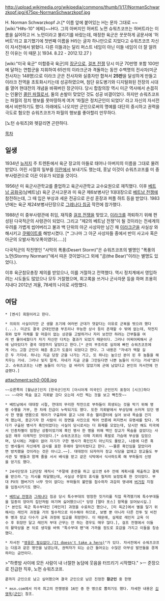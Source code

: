 http://upload.wikimedia.org/wikipedia/commons/thumb/1/17/NormanSchwarzkopf.jpg/475px-NormanSchwarzkopf.jpg

H. Norman Schwarzkopf Jr.[* 이름 앞에 붙어있는 H는 문자 그대로 ~~[wiki:"H#s-10" 에찌]~~H다. 그의 아버지인 허버트 노먼 슈워츠코프는 허버트라는 이름을 싫어하고 H. 노먼이라고 불리기를 바랐는데, 매정한 육군은 꿋꿋하게 공문서에 '허버트'라고 표기했기에 첫번째 이름을 H라는 글자 하나만으로 지었다고 슈워츠코프 자신이 자서전에서 밝혔다. 다른 이들과는 달리 퍼스트 네임이 아닌 미들 네임이 더 잘 알려진 이유는 이 때문.]( 1934. 8.22 - 2012.12.27 )

[wiki:"미국 육군" 미합중국 육군]의 [[장군]]으로, [[걸프 전쟁]] 당시 미군 70만명 포함 100만에 달하는 연합군을 지휘하여 65만의 이라크군과 격돌하는 동안 수백명의 전사자(미군 전사자는 148명)으로 이라크 군은 전사자와 실종자만 합쳐서 '''25만'''을 달성하게 만들고 이라크 전역을 초토화시키는데 성공하였으며, 첨단 유도병기와 디지털화된 전장의 시대를 열어 현대전의 개념을 바꿔버린 장군이다. 당시 합참의장 역시 미군 역사에서 손꼽히는 인물인 [[콜린 파월]]로서, 둘의 손발이 맞았던 것도 성공 비결이었다. 하지만 슈워츠코프는 파월의 정치 행보를 못마땅하게 여겨 '파월은 정치군인이 되었다' 라고 자신의 자서전에서 비판하기도 했다. 아래에도 나오지만 군인으로써의 명예를 대단히 중시하고 권력을 극도로 혐오한 슈워츠코프가 파월의 행보를 좋아할리 만무하다.

[노턴 슈워츠]와 헷갈리면 곤란하다.

[[목차]]

== 일생 ==
1934년 [[뉴저지]] 주 트렌튼에서 육군 장교의 아들로 태어나 아버지의 이름을 그대로 물려받았다. 어린 시절의 일부를 [[이란]]에서 보내기도 했는데, 훗날 이것이 슈워츠코프를 미 중부사령관으로 이끈 이유가 되었을 것이다.

1956년 미 육군사관학교를 졸업하고 육군사관학교 교수요원으로 재직했다. 이후 [[베트남 공화국]](남베트남) 육군 군사고문과 미 육군 제6보병사단 1대대장으로 [[베트남 전쟁]]에 참전하는데, 그 때 입은 부상과 세운 전공으로 은성 훈장과 퍼플 하트 등을 받았다. 1983년에는 육군 제24보병사단장으로 [[그레나다 침공]] 작전에 참가했다.

1988년 미 중부사령관에 취임, 재직중 [[걸프 전쟁]]을 맞았고, [[이라크]]를 격퇴하기 위해 편성된 다국적군의 사령관이 되었다. 그리고 "제2의 베트남 전쟁"이 될 것이라는 전세계의 우려를 가볍게 씹어버리고 불과 백 단위의 아군 사상자만 남긴 채 [[이라크군]]을 사실상 와해시키고 [[쿠웨이트]]를 해방시켰다. [* 그나마 그 아군 사상자들 중에서 반이 사고사 혹은 아군의 오발사격/오폭이였다(.....)]

다국적군의 작전명인 "사막의 폭풍(Desert Storm)"은 슈워츠코프의 별명인 "폭풍의 노먼(Stormy Norman)"에서 따온 것이었다(그 외에 "곰(the Bear)"이라는 별명도 있었다.).

이후 육군참모총장 제의를 받았으나, 이를 거절하고 전역했다. 역시 정치계에서 영입하려는 시도들도 많았으나 모두 거절했으며, 회고록을 쓰거나 군사자문 등을 하며 조용히 지내다 2012년 겨울, 78세의 나이로 사망했다.

== 여담 ==
 * [멘사] 회원이라고 한다.

 * 의외의 사실이지만 군 생활 초기에 여러번 군대가 엿같다는 이유로 군복을 벗으려 했다(...). 미군도 결국 군대인만큼 부조리나 무능한 상사 등이 존재할 수 밖에 없는데, 작전지휘와 업무 자체를 할 마음이 없는 상관을 고발하거나 자리 보전만 하려는 간부들을 여러 번 몰아세웠다가 자기 자신만 다치는 결과가 되었기 때문이다. 그러나 어찌어찌해서 군에 남아있다가 결국 대장까지 달았다고 한다.[* 군의 부조리로 실의에 빠진 슈워츠코프에게 어느 고참 군인이 해준 충고가 도움이 되었다고 한다. 그 내용은 "자네가 택할 길은 두 가지네. 하나는 지금 당장 군을 나가는 거고, 또 하나는 높으신 분이 된 후 놈들을 해치우는 거네. 그러나 잊지 말게. 자네가 지금 군을 그만둔다면 나쁜 놈들이 이기는 거네"였다고. 슈워츠코프는 나쁜 놈들이 이기는 걸 바라지 않았기에 군에 남았다고 본인의 자서전에 언급했다.]

attachment:sch0-008.jpg
 ~~오른쪽의 [월남군]인지 [한국군]인지 [아시아계 미국인] 군인인지 표정이 [시크]하다~~ ~~아마 목숨 걸고 지뢰밭 갔다 오는데 사진 찍는 것을 보고 빡친듯~~ 

 * 베트남에서 대대장 시절, 연대의 무리한 작전으로 부하들이 희생되는 것을 막기 위해 명령 수행을 거부, 한 차례 진급이 누락되기도 했다. 또한 지뢰밭에서 부상당해 쓰러져 있던 병사 한 명을 맨몸으로 뛰어가 구출하여 끌고 나와 후송 헬리콥터에 실어 보내 목숨을 건지게 했는데, 종군기자 한 사람이 이 장면을 사진으로 찍어 언론에 퍼지면서 유명세를 탔다. 게다가 구출된 병사가 흑인이었다는 사실이 당시로서는 더 화제를 모았는데, 당시만 해도 미국에서 인종차별이 엄청난 상황이었기에 흑인 병사 한 명을 위해 백인 장교가 목숨을 걸었다는 사실은 매우 이례적인 것이었다.[* 슈워츠코프는 이때 지뢰의 폭발로 가슴에 부상을 입었으며, 당시에는 겨를이 없어 자기가 구한 병사가 흑인인지 아닌지도 몰랐고, 나중에 다른 흑인 병사들이 자신에게 감사를 표한 후에야 알아차렸다고 한다. ~~물론 흑인임을 알았더라면 방치했을 것이라는 것은 아니고.~~]. 대대장이 되자마자 장교 식당을 없애고 장교들도 부사관 및 병들과 함께 줄을 서서 배식을 받고 같은 식탁에서 식사하도록 해 부하들의 신망을 얻기도 했다.

 * 24사단장과 1군단장 재직시 "주말에 훈련을 하고 싶으면 6주 전에 계획서를 제출하고 결제를 받으라."는 지시를 하달했는데, 사실상 주말의 휴식을 철저히 보장토록 한 것이었다. 부대 PX의 햄버거가 너무 맛이 없다는 부하들의 불만을 접수하자 과감히 영내에 [[버거킹]] 지점을 입점시키기도 했다.

 * [[베트남 전쟁]]과 [[그레나다]] 침공 당시 특수부대의 멍청한 짓거리를 직접 목격했기에 특수부대들을 일종의 양아치 집단처럼 여기며 싫어했으나[* 당장 [델타 포스] 항목을 읽어보시길.][* 본인도 육군 특수부대인 [레인저] 과정을 수료하긴 했으나, [미 육군]에서 별을 달기 위해서는 레인저 과정을 거의 필수적으로 이수해야 하므로, 보병 뿐 아니라 다른 전투 및 비전투 병과 장교 다수가 교육 과정에 입교를 희망한다. 이 때문에, 실제로 레인저 교육 이수 후 휘장만 달고 레인저 부대 근무는 안 하는 경우도 매우 많다.], 걸프 전쟁에서 이들의 활약상을 본 뒤로 생각을 바꿔 "특수부대 팬"에 가까울 정도로 호감을 가지고 이들을 칭송했다.

 * 자서전 "[[강을준|영웅은 필요없다.(It doesn't take a hero)]]"가 있다. 자서전에서 슈워츠코프는 다음과 같은 명언을 남겼는데, 권력자가 되는 순간 들어오는 수많은 아부성 발언들을 경계하라는 금언이다.

>"하룻밤 사이에 모든 사람이 내 너절한 농담에 웃음을 터뜨리기 시작했다."
>ㅡ 준장으로 진급한 직후, 노먼 슈워츠코프.

 끝까지 군인으로 남고 싶어했으며 결국 군인으로 남은 진정한 '''참군인''' 중 한명

 * msn.com에서 미국 최고의 전쟁영웅 16인 중 한 명으로 뽑히기도 했다. 자세한 내용은 [[김영옥(군인)]] 참조.


